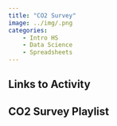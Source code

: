```yaml
---
title: "CO2 Survey"
image: ../img/.png
categories:
    - Intro HS
    - Data Science
    - Spreadsheets
---
```


## Links to Activity

## CO2 Survey Playlist